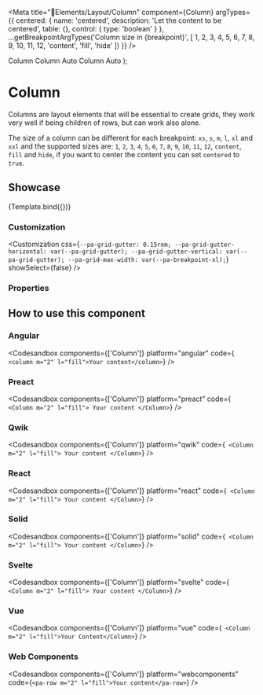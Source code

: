 
<Meta
  title="🧩Elements/Layout/Column"
  component={Column}
  argTypes={{
    centered: {
      name: 'centered',
      description: 'Let the content to be centered',
      table: {},
      control: {
        type: 'boolean'
      }
    },
    ...getBreakpointArgTypes('Column size in {breakpoint}', [
      1,
      2,
      3,
      4,
      5,
      6,
      7,
      8,
      9,
      10,
      11,
      12,
      'content',
      'fill',
      'hide'
    ])
  }}
/>

  <Container>
    <Row>
      <Column {...args} className="is-highlighted">
        Column
      </Column>
      <Column>Column Auto</Column>
      <Column>Column Auto</Column>
    </Row>
  </Container>
);

# Column

Columns are layout elements that will be essential to create grids, they work very well if being children of rows, but can work also alone.

The size of a column can be different for each breakpoint: `xs`, `s`, `m`, `l`, `xl` and `xxl` and the supported sizes are: `1`, `2`, `3`, `4`, `5`, `6`, `7`, `8`, `9`, `10`, `11`, `12`, `content`, `fill` and `hide`, if you want to center the content you can set `centered` to `true`.

## Showcase

<Canvas>
  <Story
    name="Column"
    args={{
      centered: false
    }}
  >
    {Template.bind({})}
  </Story>
</Canvas>

### Customization

<Customization
  css={`
    --pa-grid-gutter: 0.15rem;
    --pa-grid-gutter-horizontal: var(--pa-grid-gutter);
    --pa-grid-gutter-vertical: var(--pa-grid-gutter);
    --pa-grid-max-width: var(--pa-breakpoint-xl);
  `}
  showSelect={false}
/>

### Properties

<ArgsTable story="Column" of={Column} />

## How to use this component

### Angular

<Codesandbox
  components={['Column']}
  platform="angular"
  code={`
    <column m="2" l="fill">Your content</column>`}
/>

### Preact

<Codesandbox
  components={['Column']}
  platform="preact"
  code={`
    <Column m="2" l="fill">
      Your content
    </Column>`}
/>

### Qwik

<Codesandbox
  components={['Column']}
  platform="qwik"
  code={`
    <Column m="2" l="fill">
      Your content
    </Column>`}
/>

### React

<Codesandbox
  components={['Column']}
  platform="react"
  code={`
    <Column m="2" l="fill">
      Your content
    </Column>`}
/>

### Solid

<Codesandbox
  components={['Column']}
  platform="solid"
  code={`
    <Column m="2" l="fill">
      Your content
    </Column>`}
/>

### Svelte

<Codesandbox
  components={['Column']}
  platform="svelte"
  code={`
    <Column m="2" l="fill">
      Your content
    </Column>`}
/>

### Vue

<Codesandbox
  components={['Column']}
  platform="vue"
  code={`
    <Column m="2" l="fill">Your Content</Column>`}
/>

### Web Components

<Codesandbox components={['Column']} platform="webcomponents" code={`<pa-row m="2" l="fill">Your content</pa-row>`} />
